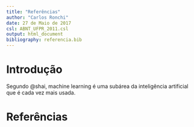 ```yaml
---
title: "Referências"
author: "Carlos Ronchi"
date: 27 de Maio de 2017
csl: ABNT_UFPR_2011.csl
output: html_document
bibliography: referencia.bib
---
```


# Introdução 

Segundo @shai, machine learning é uma subárea da inteligência artificial
que é cada vez mais usada. 

# Referências

